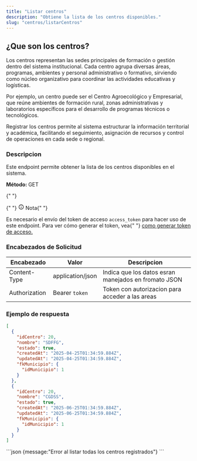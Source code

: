 ```yaml
---
title: "Listar centros"
description: "Obtiene la lista de los centros disponibles."
slug: "centros/listarCentros"
---
```



<h2>¿Que son los centros?</h2>

Los centros representan las sedes principales de formación o gestión dentro del sistema institucional. Cada centro agrupa diversas áreas, programas, ambientes y personal administrativo o formativo, sirviendo como núcleo organizativo para coordinar las actividades educativas y logísticas.

Por ejemplo, un centro puede ser el Centro Agroecológico y Empresarial, que reúne ambientes de formación rural, zonas administrativas y laboratorios específicos para el desarrollo de programas técnicos o tecnológicos.

Registrar los centros permite al sistema estructurar la información territorial y académica, facilitando el seguimiento, asignación de recursos y control de operaciones en cada sede o regional.

<h3>Descripcion</h3>

Este endpoint permite obtener la lista de los centros disponibles en el sistema.

<p>
  <strong>Método: </strong>
  <span class="sl-badge success small astro-avdet4wd"> GET</span>
</p>

<Tabs>
  <TabItem label="Endpoint">
    <ApiEndpoint url={`${API_BASE_URL}/centros`} />
  </TabItem>
</Tabs>

<aside aria-label="Nota" class="starlight-aside starlight-aside--note">
  {" "}
  <p class="starlight-aside__title" aria-hidden="true">
    {" "}
    <svg
      aria-hidden="true"
      class="starlight-aside__icon astro-c6vsoqas"
      width="16"
      height="16"
      viewBox="0 0 24 24"
      fill="currentColor"
      style="--sl-icon-size: 1em;"
    >
      <path d="M12 11a1 1 0 0 0-1 1v4a1 1 0 0 0 2 0v-4a1 1 0 0 0-1-1Zm.38-3.92a1 1 0 0 0-.76 0 1 1 0 0 0-.33.21 1.15 1.15 0 0 0-.21.33 1 1 0 0 0 .21 1.09c.097.088.209.16.33.21A1 1 0 0 0 13 8a1.05 1.05 0 0 0-.29-.71 1 1 0 0 0-.33-.21ZM12 2a10 10 0 1 0 0 20 10 10 0 0 0 0-20Zm0 18a8 8 0 1 1 0-16.001A8 8 0 0 1 12 20Z"></path>
    </svg>
    Nota{" "}
  </p>
  Es necesario el envío del token de acceso <code>access_token</code> para hacer
  uso de este endpoint. Para ver cómo generar el token, vea{" "}
  <a href="/usuarios/login">como generar token de acceso.</a>
</aside>

<h3>Encabezados de Solicitud</h3>

| Encabezado    | Valor            | Descripcion                                          |
| ------------- | ---------------- | ---------------------------------------------------- |
| Content-Type  | application/json | Indica que los datos esran manejados en fromato JSON |
| Authorization | Bearer `token`   | Token con autorizacion para acceder a las areas      |

<h3>Ejemplo de respuesta</h3>

<Tabs>
  <TabItem label="Status 200">

```json
[
  {
    "idCentro": 20,
    "nombre": "SDFFG",
    "estado": true,
    "createdAt": "2025-04-25T01:34:59.884Z",
    "updatedAt": "2025-04-25T01:34:59.884Z",
    "fkMunicipio": {
      "idMunicipio": 1
    }
  },
  {
    "idCentro": 20,
    "nombre": "CGDSS",
    "estado": true,
    "createdAt": "2025-06-25T01:34:59.884Z",
    "updatedAt": "2025-06-25T01:34:59.884Z",
    "fkMunicipio": {
      "idMunicipio": 1
    }
  }
]
```

  </TabItem>

  <TabItem label="Status 400">
  ```json
  {message:"Error al listar todas los centros  registrados"}
  ```
  </TabItem>
</Tabs>

